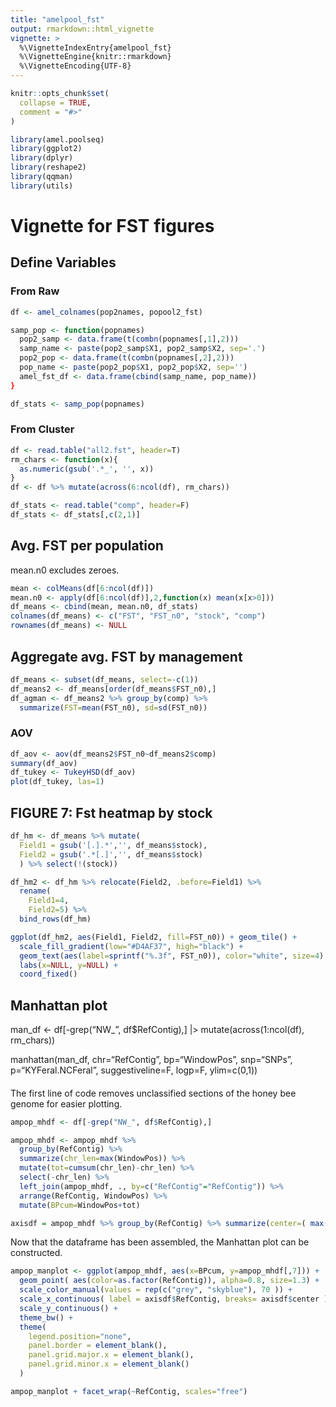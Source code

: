 ```yaml
---
title: "amelpool_fst"
output: rmarkdown::html_vignette
vignette: >
  %\VignetteIndexEntry{amelpool_fst}
  %\VignetteEngine{knitr::rmarkdown}
  %\VignetteEncoding{UTF-8}
---
```


```r
knitr::opts_chunk$set(
  collapse = TRUE,
  comment = "#>"
)
```

```r
library(amel.poolseq)
library(ggplot2)
library(dplyr)
library(reshape2)
library(qqman)
library(utils)
```

# Vignette for FST figures

## Define Variables
### From Raw
```r
df <- amel_colnames(pop2names, popool2_fst)

samp_pop <- function(popnames)
  pop2_samp <- data.frame(t(combn(popnames[,1],2)))
  samp_name <- paste(pop2_samp$X1, pop2_samp$X2, sep='.')
  pop2_pop <- data.frame(t(combn(popnames[,2],2)))
  pop_name <- paste(pop2_pop$X1, pop2_pop$X2, sep='')
  amel_fst_df <- data.frame(cbind(samp_name, pop_name))
}

df_stats <- samp_pop(popnames)
````

### From Cluster
```r
df <- read.table("all2.fst", header=T)
rm_chars <- function(x){
  as.numeric(gsub('.*_', '', x))
}
df <- df %>% mutate(across(6:ncol(df), rm_chars))

df_stats <- read.table("comp", header=F)
df_stats <- df_stats[,c(2,1)]
```

## Avg. FST per population
mean.n0 excludes zeroes.

```r
mean <- colMeans(df[6:ncol(df)])
mean.n0 <- apply(df[6:ncol(df)],2,function(x) mean(x[x>0]))
df_means <- cbind(mean, mean.n0, df_stats)
colnames(df_means) <- c("FST", "FST_n0", "stock", "comp")
rownames(df_means) <- NULL
```

## Aggregate avg. FST by management

```r
df_means <- subset(df_means, select=-c(1))
df_means2 <- df_means[order(df_means$FST_n0),]
df_agman <- df_means2 %>% group_by(comp) %>%
  summarize(FST=mean(FST_n0), sd=sd(FST_n0))
```

### AOV
```r
df_aov <- aov(df_means2$FST_n0~df_means2$comp)
summary(df_aov)
df_tukey <- TukeyHSD(df_aov)
plot(df_tukey, las=1)
```

## FIGURE 7: Fst heatmap by stock
```r

df_hm <- df_means %>% mutate(
  Field1 = gsub('[.].*','', df_means$stock), 
  Field2 = gsub('.*[.]','', df_means$stock)
  ) %>% select(!(stock))

df_hm2 <- df_hm %>% relocate(Field2, .before=Field1) %>%
  rename(
    Field1=4,
    Field2=5) %>%
  bind_rows(df_hm)

ggplot(df_hm2, aes(Field1, Field2, fill=FST_n0)) + geom_tile() +
  scale_fill_gradient(low="#D4AF37", high="black") +
  geom_text(aes(label=sprintf("%.3f", FST_n0)), color="white", size=4) +
  labs(x=NULL, y=NULL) +
  coord_fixed()
```

## Manhattan plot
man_df <- df[-grep("NW_", df$RefContig),] |> 
  mutate(across(1:ncol(df), rm_chars))

manhattan(man_df, chr="RefContig", bp="WindowPos", snp="SNPs", p="KYFeral.NCFeral", suggestiveline=F, logp=F, ylim=c(0,1))






####
The first line of code removes unclassified sections of the honey bee genome for easier plotting.

```r
ampop_mhdf <- df[-grep("NW_", df$RefContig),]

ampop_mhdf <- ampop_mhdf %>%
  group_by(RefContig) %>%
  summarize(chr_len=max(WindowPos)) %>%
  mutate(tot=cumsum(chr_len)-chr_len) %>%
  select(-chr_len) %>%
  left_join(ampop_mhdf, ., by=c("RefContig"="RefContig")) %>%
  arrange(RefContig, WindowPos) %>%
  mutate(BPcum=WindowPos+tot)

axisdf = ampop_mhdf %>% group_by(RefContig) %>% summarize(center=( max(BPcum) + min(BPcum) ) / 2 )
```
Now that the dataframe has been assembled, the Manhattan plot can be constructed.

```r
ampop_manplot <- ggplot(ampop_mhdf, aes(x=BPcum, y=ampop_mhdf[,7])) +
  geom_point( aes(color=as.factor(RefContig)), alpha=0.8, size=1.3) +
  scale_color_manual(values = rep(c("grey", "skyblue"), 70 )) +
  scale_x_continuous( label = axisdf$RefContig, breaks= axisdf$center ) +
  scale_y_continuous() +
  theme_bw() +
  theme( 
    legend.position="none",
    panel.border = element_blank(),
    panel.grid.major.x = element_blank(),
    panel.grid.minor.x = element_blank()
  )

ampop_manplot + facet_wrap(~RefContig, scales="free")
```
